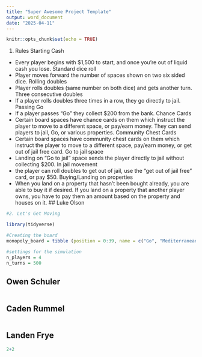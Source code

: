 ```yaml
---
title: "Super Awesome Project Template"
output: word_document
date: "2025-04-11"
---
```


```r
knitr::opts_chunk$set(echo = TRUE)
```


1. Rules
Starting Cash
- Every player begins with $1,500 to start, and once you're out of liquid cash you lose.
Standard dice roll
- Player moves forward the number of spaces shown on two six sided dice. 
Rolling doubles
- Player rolls doubles (same number on both dice) and gets another turn. 
Three consecutive doubles
- If a player rolls doubles three times in a row, they go directly to jail. 
Passing Go
- If a player passes "Go" they collect $200 from the bank.
Chance Cards
- Certain board spaces have chance cards on them which instruct the player to move to a different space, or pay/earn money. They can send players to jail, Go, or various properties. 
Community Chest Cards
- Certain board spaces have community chest cards on them which instruct the player to move to a different space, pay/earn money, or get out of jail free card. 
Go to jail space
- Landing on "Go to jail" space sends the player directly to jail without collecting $200.
In jail movement
- the player can roll doubles to get out of jail, use the "get out of jail free" card, or pay $50. 
Buying/Landing on properties
- When you land on a property that hasn't been bought already, you are able to buy it if desired. If you land on a property that another player owns, you have to pay them an amount based on the property and houses on it. 
## Luke Olson

```r
#2. Let's Get Moving

library(tidyverse)

#Creating the board
monopoly_board = tibble (position = 0:39, name = c("Go", "Mediterranean Avenue", "Community Chest 1", "Baltic Avenue", "Income Tax", "Reading Railroad", "Oriental Avenue", "Chance 1", "Vermont Avenue", "Connecticut Avenue", "Jail / Just Visiting", "St. Charles Place", "Electric Company", "States Avenue", "Virginia Avenue", "Pennsylvania Railroad", "St. James Place", "Community Chest 2", "Tennessee Avenue", "New York Avenue", "Free Parking", "Kentucky Avenue", "Chance 2", "Indiana Avenue", "Illinois Avenue", "B&O Railroad", "Atlantic Avenue", "Ventnor Avenue", "Water Works", "Marvin Gardens", "Go to Jail", "Pacific Avenue", "North Carolina Avenue", "Community Chest 3", "Pennsylvania Avenue", "Short Line", "Chance 3", "Park Place", "Luxury Tax", "Boardwalk"))

#settings for the simulation
n_players = 4
n_turns = 500


```


## Owen Schuler

```r

```


## Caden Rummel


```r

```



## Landen Frye

```r
2+2
```
